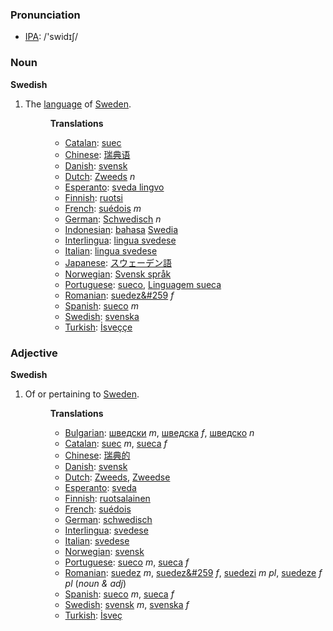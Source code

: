 === Pronunciation ===
*[[w:IPA|IPA]]: /'swidɪʃ/

===Noun===

'''Swedish'''

# The [[language]] of [[w:Sweden|Sweden]].
#:'''Translations'''
#:*[[Catalan]]: [[suec]]
#:*[[Chinese]]: [[瑞典语]]
#:*[[Danish]]: [[svensk]]
#:*[[Dutch]]: [[Zweeds]] ''n''
#:*[[Esperanto]]: [[sveda lingvo]]
#:*[[Finnish]]: [[ruotsi]]
#:*[[French]]: [[suédois]] ''m''
#:*[[German]]: [[Schwedisch]] ''n''
#:*[[Indonesian]]: [[bahasa]] [[Swedia]]
#:*[[Interlingua]]: [[lingua svedese]]
#:*[[Italian]]: [[lingua svedese]]
#:*[[Japanese]]: [[スウェーデン語]]
#:*[[Norwegian]]: [[Svensk språk]]
#:*[[Portuguese]]: [[sueco]], [[Linguagem sueca]]
#:*[[Romanian]]: [[suedez&#259]] ''f''
#:*[[Spanish]]: [[sueco]] ''m''
#:*[[Swedish]]: [[svenska]]
#:*[[Turkish]]: [[İsveççe]]

===Adjective===

'''Swedish'''

# Of or pertaining to [[Sweden]].
#:'''Translations'''
#:*[[Bulgarian]]: [[шведски]] ''m'', [[шведска]] ''f'', [[шведско]] ''n''
#:*[[Catalan]]: [[suec]] ''m'', [[sueca]] ''f''
#:*[[Chinese]]: [[瑞典的]]
#:*[[Danish]]: [[svensk]]
#:*[[Dutch]]: [[Zweeds]], [[Zweedse]]
#:*[[Esperanto]]: [[sveda]]
#:*[[Finnish]]: [[ruotsalainen]]
#:*[[French]]: [[suédois]]
#:*[[German]]: [[schwedisch]]
#:*[[Interlingua]]: [[svedese]]
#:*[[Italian]]: [[svedese]]
#:*[[Norwegian]]: [[svensk]]
#:*[[Portuguese]]: [[sueco]] ''m'', [[sueca]] ''f''
#:*[[Romanian]]: [[suedez]] ''m'', [[suedez&#259]] ''f'', [[suedezi]] ''m pl'', [[suedeze]] ''f pl'' (''noun & adj'')
#:*[[Spanish]]: [[sueco]] ''m'', [[sueca]] ''f''
#:*[[Swedish]]: [[svensk]] ''m'', [[svenska]] ''f''
#:*[[Turkish]]: [[İsveç]]